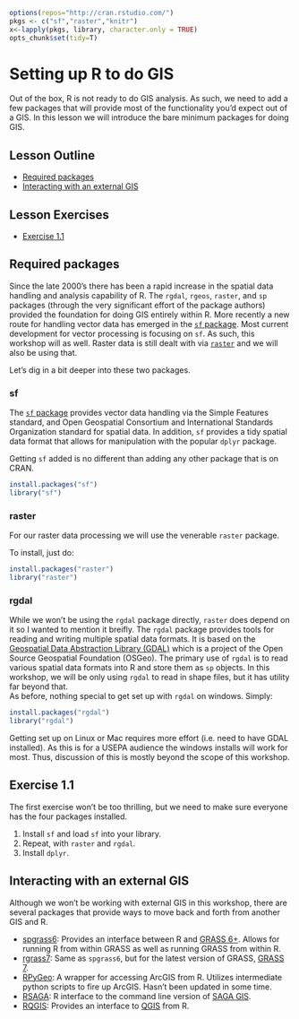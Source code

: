 ```{r setup, echo=FALSE, warning=FALSE, purl=FALSE, message=FALSE}
options(repos="http://cran.rstudio.com/")
pkgs <- c("sf","raster","knitr")
x<-lapply(pkgs, library, character.only = TRUE)
opts_chunk$set(tidy=T)
```
 
# Setting up R to do GIS
Out of the box, R is not ready to do GIS analysis.  As such, we need to add a few packages that will provide most of the functionality you'd expect out of a GIS.  In this lesson we will introduce the bare minimum packages for doing GIS.

## Lesson Outline
- [Required packages](#required-packages)
- [Interacting with an external GIS](#interacting-with-an-external-gis)

## Lesson Exercises
- [Exercise 1.1](#exercise-11)

## Required packages
Since the late 2000's there has been a rapid increase in the spatial data handling and analysis capability of R.  The `rgdal`, `rgeos`, `raster`, and `sp` packages (through the very significant effort of the package authors) provided the foundation for doing GIS entirely within R. More recently a new route for handling vector data has emerged in the [`sf` package](https://cran.r-project.org/package=sf).  Most current development for vector processing is focusing on `sf`.  As such, this workshop will as well.  Raster data is still dealt with via [`raster`](https://cran.r-project.org/package=raster) and we will also be using that.

Let's dig in a bit deeper into these two packages.

### sf
The [`sf` package](http://r-spatial.github.io/sf/) provides vector data handling via the Simple Features standard, and Open Geospatial Consortium and International Standards Organization standard for spatial data. In addition, `sf` provides a tidy spatial data format that allows for manipulation with the popular `dplyr` package.

Getting `sf` added is no different than adding any other package that is on CRAN.

```{r add_sp, eval=FALSE}
install.packages("sf")
library("sf")
```


### raster
For our raster data processing we will use the venerable `raster` package.  

To install, just do: 

```{r add_raster, eval=FALSE}
install.packages("raster")
library("raster")
```


### rgdal
While we won't be using the `rgdal` package directly, `raster` does depend on it so I wanted to mention it breifly. The `rgdal` package provides tools for reading and writing multiple spatial data formats.  It is based on the [Geospatial Data Abstraction Library (GDAL)](http://www.gdal.org/) which is a project of the Open Source Geospatial Foundation (OSGeo).  The primary use of `rgdal` is to read various spatial data formats into R and store them as `sp` objects.  In this workshop, we will be only using `rgdal` to read in shape files, but it has utility far beyond that.  
As before, nothing special to get set up with `rgdal` on windows.  Simply:

```{r add_rgdal, eval=FALSE}
install.packages("rgdal")
library("rgdal")
```

Getting set up on Linux or Mac requires more effort (i.e. need to have GDAL installed).  As this is for a USEPA audience the windows installs will work for most.  Thus, discussion of this is mostly beyond the scope of this workshop.  

## Exercise 1.1
The first exercise won't be too thrilling, but we need to make sure everyone has the four packages installed. 

1. Install `sf` and load `sf` into your library.
2. Repeat, with `raster` and `rgdal`.
3. Install `dplyr`.


## Interacting with an external GIS
Although we won't be working with external GIS in this workshop, there are several packages that provide ways to move back and forth from another GIS and R.  

- [spgrass6](https://cran.r-project.org/web/packages/spgrass6/index.html): Provides an interface between R and [GRASS 6+](https://grass.osgeo.org/download/software/#g64x).  Allows for running R from within GRASS as well as running GRASS from within R.  
- [rgrass7](https://cran.r-project.org/web/packages/rgrass7/index.html): Same as `spgrass6`, but for the latest version of GRASS, [GRASS 7](https://grass.osgeo.org/download/software/#g70x).
- [RPyGeo](https://cran.r-project.org/web/packages/RPyGeo/index.html): A wrapper for accessing ArcGIS from R.  Utilizes intermediate python scripts to fire up ArcGIS.  Hasn't been updated in some time.
- [RSAGA](https://cran.r-project.org/web/packages/RSAGA/index.html): R interface to the command line version of [SAGA GIS](http://www.saga-gis.org/en/index.html).
- [RQGIS](https://cran.r-project.org/package=RQGIS): Provides an interface to [QGIS](http://www.qgis.org/en/site/) from R. 







